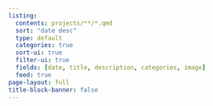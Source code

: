 ```yaml
---
listing:
  contents: projects/**/*.qmd
  sort: "date desc"
  type: default
  categories: true
  sort-ui: true
  filter-ui: true
  fields: [date, title, description, categories, image]
  feed: true
page-layout: full
title-block-banner: false
---
```


